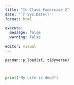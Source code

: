 ```yaml
---
title: "In Class Excercise 2"
date: '`r Sys.Date()`'
format: html

execute: 
  message: false
  warning: false
  
editor: visual
---
```


```r
pacman::p_load(sf, tidyverse)
```

```r

```

```r

```

```python


print("My Life is dead")
```
